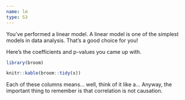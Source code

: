 ```yaml
---
name: lm
type: S3
---
```


You've performed a linear model. A linear model is one of the simplest models in data analysis. That's a good choice for you!

Here's the coefficients and p-values you came up with.

```r
library(broom)

knitr::kable(broom::tidy(x))
```

Each of these columns means... well, think of it like a... Anyway, the important thing to remember is that correlation is not causation.
